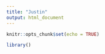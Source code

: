 ```yaml
---
title: "Justin"
output: html_document
---
```


```r
knitr::opts_chunk$set(echo = TRUE)
```

```R
library()
```